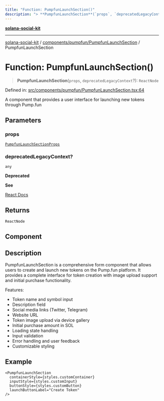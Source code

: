 ```yaml
---
title: "Function: PumpfunLaunchSection()"
description: "> **PumpfunLaunchSection**(`props`, `deprecatedLegacyContext`?): `ReactNode`"
---
```


[**solana-social-kit**](../../../../README.mdx)

***

[solana-social-kit](../../../../README.mdx) / [components/pumpfun/PumpfunLaunchSection](../README.mdx) / PumpfunLaunchSection

# Function: PumpfunLaunchSection()

> **PumpfunLaunchSection**(`props`, `deprecatedLegacyContext`?): `ReactNode`

Defined in: [src/components/pumpfun/PumpfunLaunchSection.tsx:64](https://github.com/SendArcade/solana-social-starter/blob/03568260ca96ed63f77049843c721de1cb011893/src/components/pumpfun/PumpfunLaunchSection.tsx#L64)

A component that provides a user interface for launching new tokens through Pump.fun

## Parameters

### props

[`PumpfunLaunchSectionProps`](../interfaces/PumpfunLaunchSectionProps.mdx)

### deprecatedLegacyContext?

`any`

**Deprecated**

**See**

[React Docs](https://legacy.reactjs.org/docs/legacy-context.html#referencing-context-in-lifecycle-methods)

## Returns

`ReactNode`

## Component

## Description

PumpfunLaunchSection is a comprehensive form component that allows users to create
and launch new tokens on the Pump.fun platform. It provides a complete interface
for token creation with image upload support and initial purchase functionality.

Features:
- Token name and symbol input
- Description field
- Social media links (Twitter, Telegram)
- Website URL
- Token image upload via device gallery
- Initial purchase amount in SOL
- Loading state handling
- Input validation
- Error handling and user feedback
- Customizable styling

## Example

```tsx
<PumpfunLaunchSection
  containerStyle={styles.customContainer}
  inputStyle={styles.customInput}
  buttonStyle={styles.customButton}
  launchButtonLabel="Create Token"
/>
```

